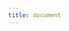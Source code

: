 ```yaml
---
title: document
---
```



<PySandboxExample
  code="import js
js.document.getElementById(current_target()).innerText = 'hello from PySandbox'"
  target="out"
  restricted="1"
/>
